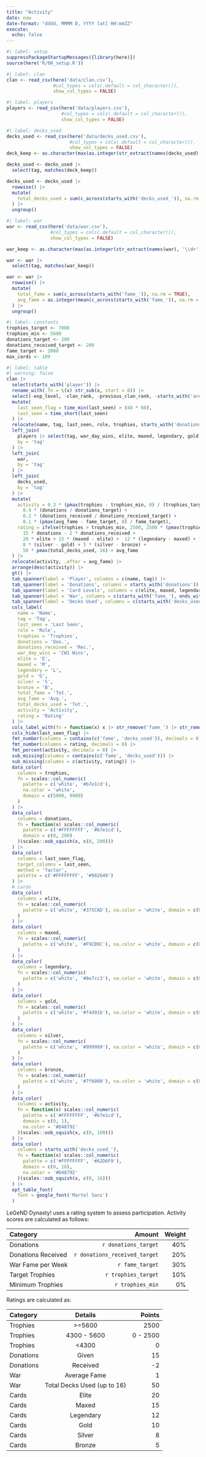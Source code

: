 ```yaml
---
title: "Activity"
date: now
date-format: "dddd, MMMM D, YYYY [at] HH:mmZZ"
execute: 
  echo: false
---
```


```r
#| label: setup
suppressPackageStartupMessages({library(here)})
source(here('R/00_setup.R'))
```

```r
#| label: clan
clan <- read_csv(here('data/clan.csv'), 
                 #col_types = cols(.default = col_character()),
                 show_col_types = FALSE)
```

```r
#| label: players
players <- read_csv(here('data/players.csv'), 
                    #col_types = cols(.default = col_character()),
                    show_col_types = FALSE)
```

```r
#| label: decks_used
decks_used <- read_csv(here('data/decks_used.csv'), 
                       #col_types = cols(.default = col_character()),
                       show_col_types = FALSE)
deck_keep <- as.character(max(as.integer(str_extract(names(decks_used), '\\d+')), na.rm = TRUE))

decks_used <- decks_used |> 
  select(tag, matches(deck_keep))

decks_used <- decks_used |>
  rowwise() |> 
  mutate(
    total_decks_used = sum(c_across(starts_with('decks_used_')), na.rm = TRUE)
  ) |> 
  ungroup()
```

```r
#| label: war
war <- read_csv(here('data/war.csv'), 
                #col_types = cols(.default = col_character()),
                show_col_types = FALSE)

war_keep <- as.character(max(as.integer(str_extract(names(war), '\\d+')), na.rm = TRUE))

war <- war |> 
  select(tag, matches(war_keep))

war <- war |>
  rowwise() |> 
  mutate(
    total_fame = sum(c_across(starts_with('fame_')), na.rm = TRUE),
    avg_fame = as.integer(mean(c_across(starts_with('fame_')), na.rm = TRUE))
  ) |> 
  ungroup()
```

```r
#| label: constants
trophies_target <- 7000
trophies_min <- 5600
donations_target <- 200
donations_received_target <- 200
fame_target <- 2000
max_cards <- 109
```


:::{.column-screen-inset}
```r
#| label: table
#| warning: false
clan |> 
  select(starts_with('player')) |>
  rename_with(.fn = \(x) str_sub(x, start = 8)) |> 
  select(-exp_level, -clan_rank, -previous_clan_rank, -starts_with('arena'), -clan_chest_points) |> 
  mutate(
    last_seen_flag = time_min(last_seen) > (48 * 60),
    last_seen = time_short(last_seen) 
  ) |> 
  relocate(name, tag, last_seen, role, trophies, starts_with('donations')) |> 
  left_join(
    players |> select(tag, war_day_wins, elite, maxed, legendary, gold, silver, bronze),
    by = 'tag'
  ) |> 
  left_join(
    war, 
    by = 'tag'
  ) |> 
  left_join(
    decks_used, 
    by = 'tag'
  ) |> 
  mutate(
    activity = 0.3 * (pmax(trophies - trophies_min, 0) / (trophies_target - trophies_min)) + 
      0.4 * (donations / donations_target) + 
      0.2 * (donations_received / donations_received_target) + 
      0.1 * (pmax(avg_fame - fame_target, 0) / fame_target),
    rating = ifelse(trophies > trophies_min, 2500, 2500 * (pmax(trophies  - 4300, 0) / (trophies_min - 4300))) + 
      15 * donations - 2 * donations_received + 
      20 * elite + 15 * (maxed - elite) +  12 * (legendary - maxed) + 10 * (gold - legendary) + 
      8 * (silver - gold) + 5 * (silver - bronze) + 
      50 * pmax(total_decks_used, 16) + avg_fame
  ) |>
  relocate(activity, .after = avg_fame) |> 
  arrange(desc(activity)) |> 
  gt() |> 
  tab_spanner(label = 'Player', columns = c(name, tag)) |> 
  tab_spanner(label = 'Donations', columns = starts_with('donations')) |> 
  tab_spanner(label = 'Card Levels', columns = c(elite, maxed, legendary, gold, silver, bronze)) |> 
  tab_spanner(label = 'War', columns = c(starts_with('fame_'), ends_with('_fame'))) |> 
  tab_spanner(label = 'Decks Used', columns = c(starts_with('decks_used_'), ends_with('_decks_used'))) |> 
  cols_label(
    name = 'Name',
    tag = 'Tag',
    last_seen = 'Last Seen',
    role = 'Role',
    trophies = 'Trophies',
    donations = 'Don.',
    donations_received = 'Rec.',
    war_day_wins = 'CW1 Wins',
    elite = 'E',
    maxed = 'M',
    legendary = 'L',
    gold = 'G',
    silver = 'S',
    bronze = 'B',
    total_fame = 'Tot.',
    avg_fame = 'Avg.',
    total_decks_used = 'Tot.',
    activity = 'Activity',
    rating = 'Rating'
  ) |> 
  cols_label_with(fn = function(x) x |> str_remove('fame_') |> str_remove('decks_used_')) |> 
  cols_hide(last_seen_flag) |> 
  fmt_number(columns = contains(c('fame', 'decks_used')), decimals = 0) |> 
  fmt_number(columns = rating, decimals = 0) |> 
  fmt_percent(activity, decimals = 0) |> 
  sub_missing(columns = contains(c('fame', 'decks_used'))) |> 
  sub_missing(columns = c(activity, rating)) |> 
  data_color(
    columns = trophies,
    fn = scales::col_numeric(
      palette = c('white', '#b7e1cd'),
      na.color = 'white',
      domain = c(5000, 9000)
    )
  ) |> 
  data_color(
    columns = donations,
    fn = function(x) scales::col_numeric(
      palette = c('#FFFFFFFF', '#b7e1cd'),
      domain = c(0, 200)
    )(scales::oob_squish(x, c(0, 200)))
  ) |> 
  data_color(
    columns = last_seen_flag,
    target_columns = last_seen,
    method = 'factor',
    palette = c('#FFFFFFFF', '#982649')
  ) |> 
  # cards
  data_color(
    columns = elite,
    fn = scales::col_numeric(
      palette = c('white', '#375CAD'), na.color = 'white', domain = c(0, max_cards)
    )
  ) |> 
  data_color(
    columns = maxed,
    fn = scales::col_numeric(
      palette = c('white', '#F9CB9C'), na.color = 'white', domain = c(0, max_cards)
    )
  ) |> 
  data_color(
    columns = legendary,
    fn = scales::col_numeric(
      palette = c('white', '#8e7cc3'), na.color = 'white', domain = c(0, max_cards)
    )
  ) |> 
  data_color(
    columns = gold,
    fn = scales::col_numeric(
      palette = c('white', '#f4d91b'), na.color = 'white', domain = c(0, max_cards)
    )
  ) |> 
  data_color(
    columns = silver,
    fn = scales::col_numeric(
      palette = c('white', '#999999'), na.color = 'white', domain = c(0, max_cards)
    )
  ) |> 
  data_color(
    columns = bronze,
    fn = scales::col_numeric(
      palette = c('white', '#7f6000'), na.color = 'white', domain = c(0, max_cards)
    )
  ) |> 
  data_color(
    columns = activity,
    fn = function(x) scales::col_numeric(
      palette = c('#FFFFFFFF', '#b7e1cd'),
      domain = c(0, 1),
      na.color = '#D48792'
    )(scales::oob_squish(x, c(0, 100)))
  ) |> 
  data_color(
    columns = starts_with('decks_used_'),
    fn = function(x) scales::col_numeric(
      palette = c('#FFFFFFFF', '#A2D6F9'),
      domain = c(0, 16),
      na.color = '#D48792'
    )(scales::oob_squish(x, c(0, 16)))
  ) |> 
  opt_table_font(
    font = google_font('Martel Sans')
  )

```
:::


LeGeND Dynasty! uses a rating system to assess participation. 
Activity scores are calculated as follows:

| Category | Amount | Weight | 
|:---------|-------:|-------:|
| Donations | `r donations_target` | 40% |
| Donations Received | `r donations_received_target` | 20% |
| War Fame per Week | `r fame_target` | 30% |
| Target Trophies | `r trophies_target` | 10%|
| Minimum Trophies | `r trophies_min` | 0%|

Ratings are calculated as:

| Category  | Details           | Points  |
|:----------|:-----------------:| -------:|
| Trophies  | >=5600            | 2500    |
| Trophies  | 4300 - 5600       | 0 - 2500|
| Trophies  | <4300             | 0       |
| Donations | Given             | 15      | 
| Donations | Received          | -2      |
| War       | Average Fame      | 1       |
| War       | Total Decks Used (up to 16)  | 50 | 
| Cards     | Elite             | 20      |
| Cards     | Maxed             | 15      |
| Cards     | Legendary         | 12      |
| Cards     | Gold              | 10      |
| Cards     | Silver            | 8       |
| Cards     | Bronze            | 5       |



